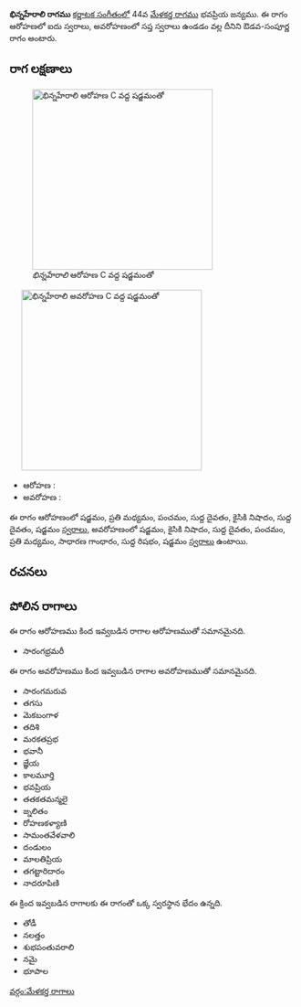 {{Infobox ragam
	| name          	= భిన్నహేరాలి
	| synonym	    	= 
	| mela          	= 
	| chakra        	= 
	| janaka        	= 
	| type          	= ఔడవ-సంపూర్ణ
	| arohanam      	= {{svaraC|S|M2|P|D1|N2|D1|S'}} 
	| avarohanam    	= {{svaraC|S'|N2|D1|P|M2|G2|R1|S}}
	| jeeva         	=
	| chhaya        	=
	| nyasa         	=
	| vishesha      	= 
	| equivalent  		= 
}}
{{కర్ణాటక సంగీత రాగాలు}}
'''భిన్నహేరాలి రాగము''' [[కర్ణాటక సంగీతం]]లో 44వ [[మేళకర్త రాగము]] భవప్రియ జన్యము.  ఈ రాగం ఆరోహణలో ఐదు స్వరాలు, అవరోహణంలో సప్త స్వరాలు ఉండడం వల్ల దీనిని ఔడవ-సంపూర్ణ రాగం అంటారు.


==రాగ లక్షణాలు==
[[Image:bhinnaherali_ar_kb2wiki.png|thumb|right|316px|''భిన్నహేరాలి'' ఆరోహణ C వద్ద షడ్జమంతో]]
	[[Image:bhinnaherali_av_kb2wiki.png|thumb|right|316px|''భిన్నహేరాలి'' అవరోహణ C వద్ద షడ్జమంతో]]

* ఆరోహణ : {{svaraC|S|M2|P|D1|N2|D1|S'}} 
* అవరోహణ : {{svaraC|S'|N2|D1|P|M2|G2|R1|S}}

ఈ రాగం ఆరోహణంలో షడ్జమం, ప్రతి మధ్యమం, పంచమం, సుద్ద దైవతం, కైసికి నిషాదం, సుద్ద దైవతం, షడ్జమం [[స్వరాలు]], అవరోహణంలో షడ్జమం, కైసికి నిషాదం, సుద్ద దైవతం, పంచమం, ప్రతి మధ్యమం, సాధారణ  గాంధారం, సుద్ద  రిషభం, షడ్జమం [[స్వరాలు]] ఉంటాయి.

==రచనలు==



==పోలిన రాగాలు==
ఈ రాగం ఆరోహణము కింద ఇవ్వబడిన రాగాల ఆరోహణముతో సమానమైనది.
* సారంగభ్రమరీ

ఈ రాగం అవరోహణము కింద ఇవ్వబడిన రాగాల అవరోహణముతో సమానమైనది.
* సారంగమరువ
* తగసు
* మెకబంగాళ
* తదిశి
* మరకతప్రభ
* భవానీ
* జ్ఞేయ
* కాలమూర్తి
* భవప్రియ
* తతకతమన్మలై
* జ్నలితం
* రోహణకళ్యాణి
* సామంతవేళవాలి
* దండులం
* మాలతిప్రియ
* తగట్టారిదారం
* నాదరూపిణి

ఈ క్రింద ఇవ్వబడిన రాగాలకు ఈ రాగంతో ఒక్క స్వరస్థాన భేదం ఉన్నది.
* తోడీ
* నలత్తం
* శుభపంతువరాలి
* నమై
* భూపాల



[[వర్గం:మేళకర్త రాగాలు]]